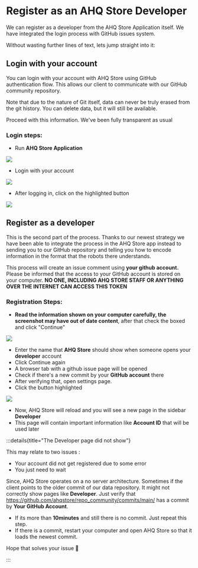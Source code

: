 # Register as an AHQ Store Developer

We can register as a developer from the AHQ Store Application itself. We
have integrated the login process with GitHub issues system.

Without wasting further lines of text, lets jump straight into it:

## Login with your account

You can login with your account with AHQ Store using GitHub authentication flow.
This allows our client to communicate with our GitHub community repository.

Note that due to the nature of Git itself, data can never be truly erased from the
git history. You can delete data, but it will still be available.

Proceed with this information. We've been fully transparent as usual

### **Login steps:**

- Run **AHQ Store Application**

<img src="/img/reg/01.png" width={300} />

- Login with your account

<img src="/img/reg/02.png" width={300} />

- After logging in, click on the highlighted button

<img src="/img/reg/03.png" width={300} />

## Register as a developer

This is the second part of the process. Thanks to our newest strategy we have been able to
integrate the process in the AHQ Store app instead to sending you to our GitHub repository and
telling you how to encode information in the format that the robots there understands.

This process will create an issue comment using **your github account.** Please be informed that
the access to your GitHub account is stored on your computer. **NO ONE, INCLUDING AHQ STORE STAFF OR ANYTHING OVER THE INTERNET CAN ACCESS THIS TOKEN**

### **Registration Steps:**

- **Read the information shown on your computer carefully, the screenshot may have out of date content**, after that check the boxed and click "Continue"

<img src="/img/reg/04.png" width={600} />

- Enter the name that **AHQ Store** should show when someone opens your **developer** account
- Click Continue again
- A browser tab with a github issue page will be opened
- Check if there's a new commit by your **GitHub account** there
- After verifying that, open settings page.
- Click the button highlighted

<img src="/img/reg/05.png" width={600} />

- Now, AHQ Store will reload and you will see a new page in the sidebar **Developer**
- This page will contain important information like **Account ID** that will be used later

:::details{title="The Developer page did not show"}

This may relate to two issues :

- Your account did not get registered due to some error
- You just need to wait

Since, AHQ Store operates on a no server architecture. Sometimes if the client points to
the older commit of our data repository. It might not correctly show pages like **Developer**.
Just verify that https://github.com/ahqstore/repo_community/commits/main/ has a commit
by **Your GitHub Account**.

- If its more than **10minutes** and still there is no commit. Just repeat this step.
- If there is a commit, restart your computer and open AHQ Store so that it loads the newest commit.

Hope that solves your issue 👋

:::
